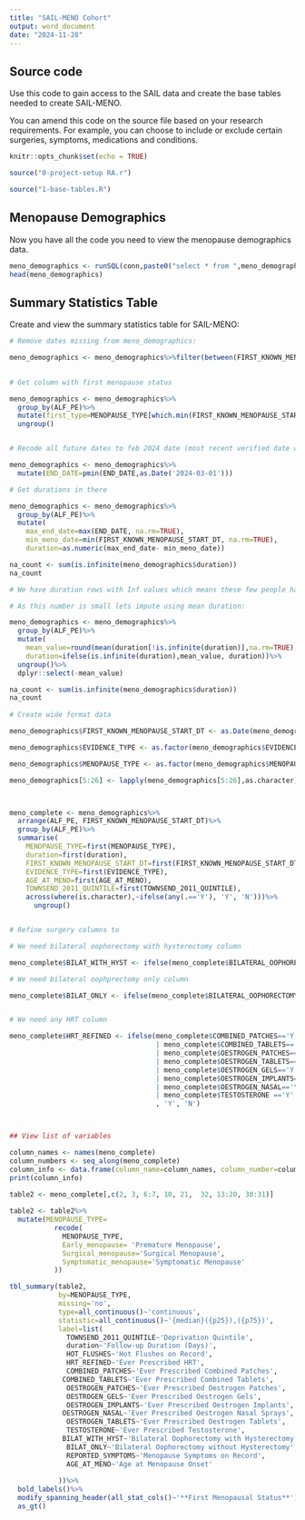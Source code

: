 ```yaml
---
title: "SAIL-MENO Cohort"
output: word_document
date: "2024-11-28"
---
```


## Source code

Use this code to gain access to the SAIL data and create the base tables needed to create SAIL-MENO. 

You can amend this code on the source file based on your research requirements. For example, you can choose to include or exclude certain surgeries, symptoms, medications and conditions. 

```r
knitr::opts_chunk$set(echo = TRUE)

source("0-project-setup RA.r")

source("1-base-tables.R")

```

## Menopause Demographics

Now you have all the code you need to view the menopause demographics data.

```r

meno_demographics <- runSQL(conn,paste0("select * from ",meno_demographics," ", sep=""))
head(meno_demographics)

```

## Summary Statistics Table

Create and view the summary statistics table for SAIL-MENO:

```r

# Remove dates missing from meno_demographics:

meno_demographics <- meno_demographics%>%filter(between(FIRST_KNOWN_MENOPAUSE_START_DT,"1996-01-01", "2023-12-31"))

                              
# Get column with first menopause status 

meno_demographics <- meno_demographics%>%
  group_by(ALF_PE)%>%
  mutate(first_type=MENOPAUSE_TYPE[which.min(FIRST_KNOWN_MENOPAUSE_START_DT)])%>%
  ungroup()


# Recode all future dates to feb 2024 date (most recent verified date we have in SAIL)

meno_demographics <- meno_demographics%>%
  mutate(END_DATE=pmin(END_DATE,as.Date('2024-03-01')))

# Get durations in there 

meno_demographics <- meno_demographics%>%
  group_by(ALF_PE)%>%
  mutate(
    max_end_date=max(END_DATE, na.rm=TRUE),
    min_meno_date=min(FIRST_KNOWN_MENOPAUSE_START_DT, na.rm=TRUE),
    duration=as.numeric(max_end_date- min_meno_date))

na_count <- sum(is.infinite(meno_demographics$duration))
na_count

# We have duration rows with Inf values which means these few people had missing data for their END_DATE

# As this number is small lets impute using mean duration:

meno_demographics <- meno_demographics%>%
  group_by(ALF_PE)%>%
  mutate(
    mean_value=round(mean(duration[!is.infinite(duration)],na.rm=TRUE), 0),
    duration=ifelse(is.infinite(duration),mean_value, duration))%>%
  ungroup()%>%
  dplyr::select(-mean_value)

na_count <- sum(is.infinite(meno_demographics$duration))
na_count
  
# Create wide format data 

meno_demographics$FIRST_KNOWN_MENOPAUSE_START_DT <- as.Date(meno_demographics$FIRST_KNOWN_MENOPAUSE_START_DT)

meno_demographics$EVIDENCE_TYPE <- as.factor(meno_demographics$EVIDENCE_TYPE)

meno_demographics$MENOPAUSE_TYPE <- as.factor(meno_demographics$MENOPAUSE_TYPE)

meno_demographics[5:26] <- lapply(meno_demographics[5:26],as.character)



meno_complete <- meno_demographics%>%
  arrange(ALF_PE, FIRST_KNOWN_MENOPAUSE_START_DT)%>%
  group_by(ALF_PE)%>%
  summarise(
    MENOPAUSE_TYPE=first(MENOPAUSE_TYPE),
    duration=first(duration),
    FIRST_KNOWN_MENOPAUSE_START_DT=first(FIRST_KNOWN_MENOPAUSE_START_DT),
    EVIDENCE_TYPE=first(EVIDENCE_TYPE),
    AGE_AT_MENO=first(AGE_AT_MENO),
    TOWNSEND_2011_QUINTILE=first(TOWNSEND_2011_QUINTILE),
    across(where(is.character),~ifelse(any(.=='Y'), 'Y', 'N')))%>%
      ungroup()


# Refine surgery columns to 

# We need bilateral oophorectomy with hysterectomy column 

meno_complete$BILAT_WITH_HYST <- ifelse(meno_complete$BILATERAL_OOPHORECTOMY=='Y'& meno_complete$WITHHYSTERECTOMY=='Y', 'Y', 'N')

# We need bilateral oophprectomy only column 

meno_complete$BILAT_ONLY <- ifelse(meno_complete$BILATERAL_OOPHORECTOMY=='Y'& meno_complete$WITHHYSTERECTOMY=='N', 'Y', 'N')


# We need any HRT column 

meno_complete$HRT_REFINED <- ifelse(meno_complete$COMBINED_PATCHES=='Y'
                                    | meno_complete$COMBINED_TABLETS=='Y'
                                    | meno_complete$OESTROGEN_PATCHES=='Y'
                                    | meno_complete$OESTROGEN_TABLETS=='Y'
                                    | meno_complete$OESTROGEN_GELS=='Y'
                                    | meno_complete$OESTROGEN_IMPLANTS=='Y'
                                    | meno_complete$OESTROGEN_NASAL=='Y'
                                    | meno_complete$TESTOSTERONE =='Y'
                                    , 'Y', 'N')



## View list of variables

column_names <- names(meno_complete)
column_numbers <- seq_along(meno_complete)
column_info <- data.frame(column_name=column_names, column_number=column_numbers)
print(column_info)
    
table2 <- meno_complete[,c(2, 3, 6:7, 10, 21,  32, 13:20, 30:31)]

table2 <- table2%>%
  mutate(MENOPAUSE_TYPE=
           recode(
             MENOPAUSE_TYPE,
             Early_menopause= 'Premature Menopause',
             Surgical_menopause='Surgical Menopause',
             Symptomatic_menopause='Symptomatic Menopause'
           ))

tbl_summary(table2, 
            by=MENOPAUSE_TYPE,
            missing='no',
            type=all_continuous()~'continuous',
            statistic=all_continuous()~'{median}({p25}),({p75})',
            label=list(
              TOWNSEND_2011_QUINTILE~'Deprivation Quintile',
              duration~'Follow-up Duration (Days)',
              HOT_FLUSHES~'Hot Flushes on Record',
              HRT_REFINED~'Ever Prescribed HRT',
              COMBINED_PATCHES~'Ever Prescribed Combined Patches',
             COMBINED_TABLETS~'Ever Prescribed Combined Tablets',
              OESTROGEN_PATCHES~'Ever Prescribed Oestrogen Patches',
              OESTROGEN_GELS~'Ever Prescribed Oestrogen Gels',
              OESTROGEN_IMPLANTS~'Ever Prescribed Oestrogen Implants',
             OESTROGEN_NASAL~'Ever Prescribed Oestrogen Nasal Sprays',
              OESTROGEN_TABLETS~'Ever Prescribed Oestrogen Tablets',
              TESTOSTERONE~'Ever Prescribed Testosterone',
             BILAT_WITH_HYST~'Bilateral Oophorectomy with Hysterectomy',
              BILAT_ONLY~'Bilateral Oophorectomy without Hysterectomy',
              REPORTED_SYMPTOMS~'Menopause Symptoms on Record',
              AGE_AT_MENO~'Age at Menopause Onset'
              
            ))%>%
  bold_labels()%>%
  modify_spanning_header(all_stat_cols()~'**First Menopausal Status**')%>%
  as_gt()




```







